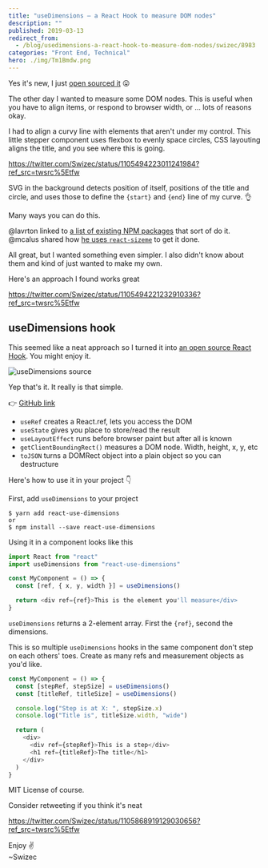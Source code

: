 ```yaml
---
title: "useDimensions – a React Hook to measure DOM nodes"
description: ""
published: 2019-03-13
redirect_from:
  - /blog/usedimensions-a-react-hook-to-measure-dom-nodes/swizec/8983
categories: "Front End, Technical"
hero: ./img/Tm1Bmdw.png
---
```


Yes it's new, I just [open sourced it](https://github.com/Swizec/useDimensions) 😛

The other day I wanted to measure some DOM nodes. This is useful when you have to align items, or respond to browser width, or ... lots of reasons okay.

I had to align a curvy line with elements that aren't under my control. This little stepper component uses flexbox to evenly space circles, CSS layouting aligns the title, and you see where this is going.

https://twitter.com/Swizec/status/1105494223011241984?ref_src=twsrc%5Etfw

SVG in the background detects position of itself, positions of the title and circle, and uses those to define the `{start}` and `{end}` line of my curve. 👌

Many ways you can do this.

@lavrton linked to [a list of existing NPM packages](https://www.npmjs.com/search?q=hook%20size) that sort of do it. @mcalus shared how [he uses `react-sizeme`](https://github.com/mcalus3/open-fraksl/blob/master/src/components/DomainComponents/DrawingComponents/FractalStage.tsx) to get it done.

All great, but I wanted something even simpler. I also didn't know about them and kind of just wanted to make my own.

Here's an approach I found works great

https://twitter.com/Swizec/status/1105494221232910336?ref_src=twsrc%5Etfw

## useDimensions hook

This seemed like a neat approach so I turned it into [an open source React Hook](https://github.com/Swizec/useDimensions). You might enjoy it.

![useDimensions source](./img/Tm1Bmdw.png)

Yep that's it. It really is that simple.

👉 [GitHub link](https://github.com/Swizec/useDimensions)

- `useRef` creates a React.ref, lets you access the DOM
- `useState` gives you place to store/read the result
- `useLayoutEffect` runs before browser paint but after all is known
- `getClientBoundingRect()` measures a DOM node. Width, height, x, y, etc
- `toJSON` turns a DOMRect object into a plain object so you can destructure

Here's how to use it in your project 👇

First, add `useDimensions` to your project

    $ yarn add react-use-dimensions
    or
    $ npm install --save react-use-dimensions

Using it in a component looks like this

```javascript
import React from "react"
import useDimensions from "react-use-dimensions"

const MyComponent = () => {
  const [ref, { x, y, width }] = useDimensions()

  return <div ref={ref}>This is the element you'll measure</div>
}
```

`useDimensions` returns a 2-element array. First the `{ref}`, second the dimensions.

This is so multiple `useDimensions` hooks in the same component don't step on each others' toes. Create as many refs and measurement objects as you'd like.

```javascript
const MyComponent = () => {
  const [stepRef, stepSize] = useDimensions()
  const [titleRef, titleSize] = useDimensions()

  console.log("Step is at X: ", stepSize.x)
  console.log("Title is", titleSize.width, "wide")

  return (
    <div>
      <div ref={stepRef}>This is a step</div>
      <h1 ref={titleRef}>The title</h1>
    </div>
  )
}
```

MIT License of course.

Consider retweeting if you think it's neat

https://twitter.com/Swizec/status/1105868919129030656?ref_src=twsrc%5Etfw

Enjoy ✌️<br/> ~Swizec